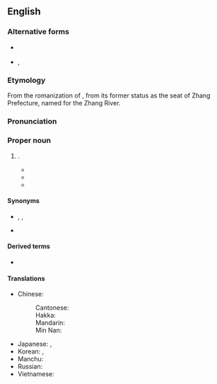 {{also|Zhāngzhōu}}
==English==
{{Wikipedia}}
{{commonscat}}

===Alternative forms===
* {{q|from [[Wade–Giles]]}} {{l|en|Chang-chou}}
* {{q|dated}} {{l|en|Changchow}}, {{l|en|Chang-chow}}

===Etymology===
From the {{bor|en|cmn-pinyin|-}} romanization of {{uder|en|cmn|-}} {{zh-l|漳州|tr=Zhāngzhōu}}, from its former status as the seat of Zhang Prefecture, named for the Zhang River.

===Pronunciation===
{{rfp|en}}

===Proper noun===
{{en-proper noun}}

# {{place|en|prefecture-level city|in southern|p/Fujian|c/China}}.
#* {{quote-journal
|en
|date=May 29, 1983
|title=Gourmet food at bargain prices in historic Tainan
|journal=Free China Weekly ({{lang|zh|自由中國週報}})
|url=https://archive.org/details/sim_free-china-weekly_1983-05-29_24_21/
|volume=XXII
|issue=29
|issn=0016-0318
|oclc=1786626
|location=[[Taipei]]
|pages=2-3
|pageurl=https://archive.org/details/sim_free-china-weekly_1983-05-29_24_21/page/n2/
|text=Since the old man used a special method of crushing the meat, which he learned from a master chef at '''Changchou''' in Fukien Province, his business flourished and the name “Tuhsiaoyeh” spread rapidly.
|brackets=on}}
#* {{quote-web
|en
|date=October 11, 1999
|title=Typhoon Leaves 30 Dead in China
|archiveurl=https://web.archive.org/web/20220701225140/https://apnews.com/article/20100098ceee4af5a4ac8a4b8a09edea
|archivedate=01 July 2022
|work={{w|AP News}}
|text=``It looked as if the winds would carry you away the minute you stepped outside,″ the newspaper quoted Ding Jianmu, an official with the city government in '''Zhangzhou''', another Fujian city, as saying.<br>Seven people in '''Zhangzhou''' were killed by collapsing buildings and walls. Another five died in Xiamen and 18 were killed in the nearby city of Quanzhou.}}
#* {{quote-book
|en
|year=2014
|author={{w|Annette Lu|Lu Hsiu-lien}}, Ashley Esarey
|title=My Fight for a New Taiwan
|url=https://archive.org/details/myfightfornewtai0000lxiu/
|publisher={{w|University of Washington Press}}
|ISBN=978-0-295-99364-5
|LCCN=2013046731
|OCLC=1039411006
|OL=27156414M
|page=20
|pageurl=https://archive.org/details/myfightfornewtai0000lxiu/page/20/
|text=My ancestors came from the region of '''Zhangzhou''' in Fujian, China.}}

====Synonyms====
* {{q|dated|from [[Min Nan]]}} {{l|en|Changchew}}, {{l|en|Chiangchew}}, {{l|en|Tsiang-tsiu}}
* {{l|en|Lungki}}

====Derived terms====
* {{l|en|Zhangzhounese}}

====Translations====
{{trans-top|a city of China}}
* Chinese:
*: Cantonese: {{t|yue|漳州|tr=zoeng1 zau1|sc=Hani}}
*: Hakka: {{t|hak|漳州|tr=Chông-chû|sc=Hani}}
*: Mandarin: {{t+|cmn|漳州|tr=Zhāngzhōu|sc=Hani}}
*: Min Nan: {{t|nan|漳州|tr=Chiang-chiu|sc=Hani}}
{{trans-mid}}
* Japanese: {{t|ja|漳州|tr=しょうしゅう, Shōjū|sc=Jpan}}, {{t|ja|ショウ州|tr=Shōjū|sc=Jpan}}
* Korean: {{t|ko|^장주}}, {{t|ko|^장저우}}
* Manchu: {{t|mnc|ᠵᠠᠩᠵᡠ}}
* Russian: {{t|ru|Чжанчжо́у|m}}
* Vietnamese: {{t|vi|Chương Châu}}
{{trans-bottom}}